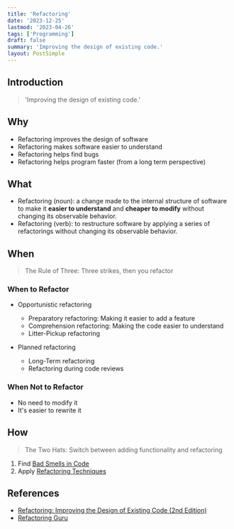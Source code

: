 ```yaml
---
title: 'Refactoring'
date: '2023-12-25'
lastmod: '2023-04-26'
tags: ['Programming']
draft: false
summary: 'Improving the design of existing code.'
layout: PostSimple
---
```


## Introduction

> 'Improving the design of existing code.'

<TOCInline toc={props.toc} exclude="Introduction" />

## Why

- Refactoring improves the design of software
- Refactoring makes software easier to understand
- Refactoring helps find bugs
- Refactoring helps program faster (from a long term perspective)

## What

- Refactoring (noun): a change made to the internal structure of software to make it **easier to understand** and **cheaper to modify** without changing its observable behavior.
- Refactoring (verb): to restructure software by applying a series of refactorings without changing its observable behavior.

## When

> The Rule of Three: Three strikes, then you refactor

### When to Refactor

- Opportunistic refactoring

  - Preparatory refactoring: Making it easier to add a feature
  - Comprehension refactoring: Making the code easier to understand
  - Litter-Pickup refactoring

- Planned refactoring

  - Long-Term refactoring
  - Refactoring during code reviews

### When Not to Refactor

- No need to modify it
- It's easier to rewrite it

## How

> The Two Hats: Switch between adding functionality and refactoring

1. Find [Bad Smells in Code](https://refactoring.guru/refactoring/smells)
2. Apply [Refactoring Techniques](https://refactoring.guru/refactoring/techniques)

## References

- [Refactoring: Improving the Design of Existing Code (2nd Edition)](https://www.amazon.com.au/Refactoring-Improving-Existing-Addison-Wesley-Signature-ebook/dp/B07LCM8RG2)
- [Refactoring Guru](https://refactoring.guru/refactoring)
